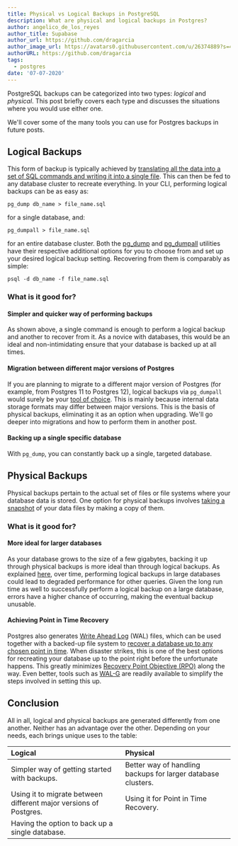 ```yaml
---
title: Physical vs Logical Backups in PostgreSQL
description: What are physical and logical backups in Postgres?
author: angelico_de_los_reyes
author_title: Supabase
author_url: https://github.com/dragarcia
author_image_url: https://avatars0.githubusercontent.com/u/26374889?s=400&u=f5e35e9b47a50fa2b4d8c4bb96babd921071bcf1&v=4
authorURL: https://github.com/dragarcia
tags:
  - postgres
date: '07-07-2020'
---
```


PostgreSQL backups can be categorized into two types: _logical_ and _physical_. This post briefly covers each type and discusses the situations where you would use either one.

We'll cover some of the many tools you can use for Postgres backups in future posts.

<!--truncate-->

## Logical Backups

This form of backup is typically achieved by [translating all the data into a set of SQL commands and writing it into a single file](https://www.postgresql.org/docs/current/backup-dump.html). This can then be fed to any database cluster to recreate everything. In your CLI, performing logical backups can be as easy as:

```shell
pg_dump db_name > file_name.sql
```

for a single database, and:

```shell
pg_dumpall > file_name.sql
```

for an entire database cluster. Both the [pg_dump](https://www.postgresql.org/docs/current/app-pgdump.html) and [pg_dumpall](https://www.postgresql.org/docs/current/app-pg-dumpall.html) utilities have their respective additional options for you to choose from and set up your desired logical backup setting. Recovering from them is comparably as simple:

```shell
psql -d db_name -f file_name.sql
```

### What is it good for?

#### Simpler and quicker way of performing backups

As shown above, a single command is enough to perform a logical backup and another to recover from it. As a novice with databases, this would be an ideal and non-intimidating ensure that your database is backed up at all times.

#### Migration between different major versions of Postgres

If you are planning to migrate to a different major version of Postgres (for example, from Postgres 11 to Postgres 12), logical backups via `pg_dumpall` would surely be your [tool of choice](https://www.postgresql.org/docs/current/upgrading.html). This is mainly because internal data storage formats may differ between major versions. This is the basis of physical backups, eliminating it as an option when upgrading. We'll go deeper into migrations and how to perform them in another post.

#### Backing up a single specific database

With `pg_dump`, you can constantly back up a single, targeted database.

## Physical Backups

Physical backups pertain to the actual set of files or file systems where your database data is stored. One option for physical backups involves [taking a snapshot](https://www.postgresql.org/docs/current/backup-file.html) of your data files by making a copy of them.

### What is it good for?

#### More ideal for larger databases

As your database grows to the size of a few gigabytes, backing it up through physical backups is more ideal than through logical backups. As explained [here](https://devcenter.heroku.com/articles/heroku-postgres-data-safety-and-continuous-protection#the-performance-impact-of-logical-backups), over time, performing logical backups in large databases could lead to degraded performance for other queries. Given the long run time as well to successfully perform a logical backup on a large database, errors have a higher chance of occurring, making the eventual backup unusable.

#### Achieving Point in Time Recovery

Postgres also generates [Write Ahead Log](https://www.postgresql.org/docs/current/wal-intro.html) (WAL) files, which can be used together with a backed-up file system to [recover a database up to any chosen point in time](https://www.postgresql.org/docs/current/continuous-archiving.html). When disaster strikes, this is one of the best options for recreating your database up to the point right before the unfortunate happens. This greatly minimizes [Recovery Point Objective (RPO)](https://www.ibm.com/services/business-continuity/rpo) along the way. Even better, tools such as [WAL-G](https://github.com/wal-g/wal-g) are readily available to simplify the steps involved in setting this up.

## Conclusion

All in all, logical and physical backups are generated differently from one another. Neither has an advantage over the other. Depending on your needs, each brings unique uses to the table:

| Logical                                                           | Physical                                                     |
| :---------------------------------------------------------------- | :----------------------------------------------------------- |
| Simpler way of getting started with backups.                      | Better way of handling backups for larger database clusters. |
| Using it to migrate between different major versions of Postgres. | Using it for Point in Time Recovery.                         |
| Having the option to back up a single database.                   |                                                              |
